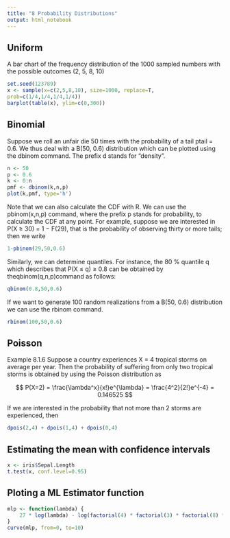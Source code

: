 ```yaml
---
title: "8 Probability Distributions"
output: html_notebook
---
```


## Uniform

A bar chart of the frequency distribution of the 1000 sampled numbers with the possible outcomes (2, 5, 8, 10) 
```r
set.seed(123789)
x <- sample(x=c(2,5,8,10), size=1000, replace=T,
prob=c(1/4,1/4,1/4,1/4))
barplot(table(x), ylim=c(0,300))
```


## Binomial

Suppose we roll an unfair die 50 times with the probability of a tail ptail = 0.6. We thus deal with a B(50, 0.6) distribution which can be plotted using
the dbinom command. The prefix d stands for “density”.
```r
n <- 50
p <- 0.6
k <- 0:n
pmf <- dbinom(k,n,p)
plot(k,pmf, type='h')
```

Note that we can also calculate the CDF with R. We can use the pbinom(x,n,p) command, where the prefix p stands for probability, to calculate the CDF at any point. For example, suppose we are interested in P(X ≥ 30) = 1 − F(29), that is the probability of observing thirty or more tails; then we write
```r
1-pbinom(29,50,0.6)
```


Similarly, we can determine quantiles. For instance, the 80 % quantile q which describes that P(X ≤ q) ≥ 0.8 can be obtained by theqbinom(q,n,p)command as follows:
```r
qbinom(0.8,50,0.6)
```



If we want to generate 100 random realizations from a B(50, 0.6) distribution we can use the rbinom command.
```r
rbinom(100,50,0.6)
```


## Poisson

Example 8.1.6 Suppose a country experiences X = 4 tropical storms on average per year. Then the probability of suffering from only two tropical storms is obtained by using the Poisson distribution as

$$
P(X=2) = \frac{\lambda^x}{x!}e^{\lambda} = \frac{4^2}{2!}e^{-4} = 0.146525
$$

If we are interested in the probability that not more than 2 storms are experienced, then

```r
dpois(2,4) + dpois(1,4) + dpois(0,4)
```

## Estimating the mean with confidence intervals
```r
x <- iris$Sepal.Length
t.test(x, conf.level=0.95)
```


## Ploting a ML Estimator function
```r
mlp <- function(lambda) {
    27 * log(lambda) - log(factorial(4) * factorial(3) * factorial(8) * factorial(6) * factorial(6)) - 5 * lambda
}
curve(mlp, from=0, to=10)
```

